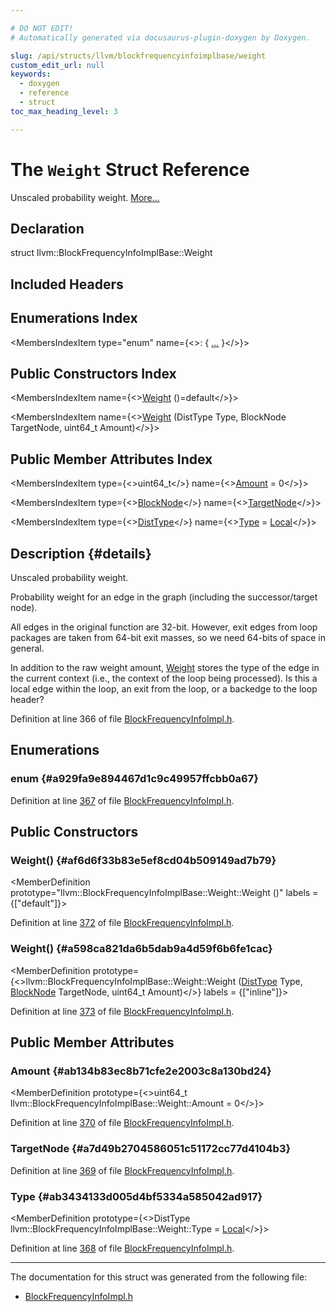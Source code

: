 ```yaml
---

# DO NOT EDIT!
# Automatically generated via docusaurus-plugin-doxygen by Doxygen.

slug: /api/structs/llvm/blockfrequencyinfoimplbase/weight
custom_edit_url: null
keywords:
  - doxygen
  - reference
  - struct
toc_max_heading_level: 3

---
```





# The `Weight` Struct Reference

<DoxygenPage pluginConfig={pluginConfig}>

Unscaled probability weight. <a href="#details">More...</a>

## Declaration

<CodeBlock>struct llvm::BlockFrequencyInfoImplBase::Weight</CodeBlock>

## Included Headers

<IncludesList>
<IncludesListItem
  filePath="llvm/Analysis/BlockFrequencyInfoImpl.h"
  permalink="/docs/api/files/include/include/llvm/include/llvm/analysis/blockfrequencyinfoimpl-h"
  isLocal="true" />
</IncludesList>

## Enumerations Index

<MembersIndex>

<MembersIndexItem
  type="enum"
  name={<>:  &#123; <a href="#a929fa9e894467d1c9c49957ffcbb0a67">...</a> &#125;</>}>
</MembersIndexItem>

</MembersIndex>

## Public Constructors Index

<MembersIndex>

<MembersIndexItem
  name={<><a href="#af6d6f33b83e5ef8cd04b509149ad7b79">Weight</a> ()=default</>}>
</MembersIndexItem>

<MembersIndexItem
  name={<><a href="#a598ca821da6b5dab9a4d59f6b6fe1cac">Weight</a> (DistType Type, BlockNode TargetNode, uint64&#95;t Amount)</>}>
</MembersIndexItem>

</MembersIndex>

## Public Member Attributes Index

<MembersIndex>

<MembersIndexItem
  type={<>uint64&#95;t</>}
  name={<><a href="#ab134b83ec8b71cfe2e2003c8a130bd24">Amount</a> = 0</>}>
</MembersIndexItem>

<MembersIndexItem
  type={<><a href="/docs/api/structs/llvm/blockfrequencyinfoimplbase/blocknode">BlockNode</a></>}
  name={<><a href="#a7d49b2704586051c51172cc77d4104b3">TargetNode</a></>}>
</MembersIndexItem>

<MembersIndexItem
  type={<><a href="#a929fa9e894467d1c9c49957ffcbb0a67">DistType</a></>}
  name={<><a href="#ab3434133d005d4bf5334a585042ad917">Type</a> = <a href="#a929fa9e894467d1c9c49957ffcbb0a67aecdba21d3e55eb968b68883d0653abbc">Local</a></>}>
</MembersIndexItem>

</MembersIndex>

## Description {#details}

Unscaled probability weight.

Probability weight for an edge in the graph (including the successor/target node).

All edges in the original function are 32-bit. However, exit edges from loop packages are taken from 64-bit exit masses, so we need 64-bits of space in general.

In addition to the raw weight amount, <a href="/docs/api/structs/llvm/blockfrequencyinfoimplbase/weight">Weight</a> stores the type of the edge in the current context (i.e., the context of the loop being processed). Is this a local edge within the loop, an exit from the loop, or a backedge to the loop header?

Definition at line 366 of file <a href="/docs/api/files/include/include/llvm/include/llvm/analysis/blockfrequencyinfoimpl-h">BlockFrequencyInfoImpl.h</a>.

<SectionDefinition>

## Enumerations

### enum  {#a929fa9e894467d1c9c49957ffcbb0a67}

<MemberDefinition
  prototype="enum llvm::BlockFrequencyInfoImplBase::Weight::DistType ">

<EnumerationList title="Enumeration values">

<Link id="a929fa9e894467d1c9c49957ffcbb0a67aecdba21d3e55eb968b68883d0653abbc" />
<EnumerationListItem name="Local">

</EnumerationListItem>

<Link id="a929fa9e894467d1c9c49957ffcbb0a67a3b492c1efd3ffe17229812461887a04f" />
<EnumerationListItem name="Exit">

</EnumerationListItem>

<Link id="a929fa9e894467d1c9c49957ffcbb0a67afcb3a90b3bb851da0270e36b0ae1b2ea" />
<EnumerationListItem name="Backedge">

</EnumerationListItem>

</EnumerationList>

Definition at line <a href="/docs/api/files/include/include/llvm/include/llvm/analysis/blockfrequencyinfoimpl-h/#l00367">367</a> of file <a href="/docs/api/files/include/include/llvm/include/llvm/analysis/blockfrequencyinfoimpl-h">BlockFrequencyInfoImpl.h</a>.
</MemberDefinition>

</SectionDefinition>

<SectionDefinition>

## Public Constructors

### Weight() {#af6d6f33b83e5ef8cd04b509149ad7b79}

<MemberDefinition
  prototype="llvm::BlockFrequencyInfoImplBase::Weight::Weight ()"
  labels = {["default"]}>

Definition at line <a href="/docs/api/files/include/include/llvm/include/llvm/analysis/blockfrequencyinfoimpl-h/#l00372">372</a> of file <a href="/docs/api/files/include/include/llvm/include/llvm/analysis/blockfrequencyinfoimpl-h">BlockFrequencyInfoImpl.h</a>.
</MemberDefinition>

### Weight() {#a598ca821da6b5dab9a4d59f6b6fe1cac}

<MemberDefinition
  prototype={<>llvm::BlockFrequencyInfoImplBase::Weight::Weight (<a href="#a929fa9e894467d1c9c49957ffcbb0a67">DistType</a> Type, <a href="/docs/api/structs/llvm/blockfrequencyinfoimplbase/blocknode">BlockNode</a> TargetNode, uint64&#95;t Amount)</>}
  labels = {["inline"]}>

Definition at line <a href="/docs/api/files/include/include/llvm/include/llvm/analysis/blockfrequencyinfoimpl-h/#l00373">373</a> of file <a href="/docs/api/files/include/include/llvm/include/llvm/analysis/blockfrequencyinfoimpl-h">BlockFrequencyInfoImpl.h</a>.
</MemberDefinition>

</SectionDefinition>

<SectionDefinition>

## Public Member Attributes

### Amount {#ab134b83ec8b71cfe2e2003c8a130bd24}

<MemberDefinition
  prototype={<>uint64&#95;t llvm::BlockFrequencyInfoImplBase::Weight::Amount = 0</>}>

Definition at line <a href="/docs/api/files/include/include/llvm/include/llvm/analysis/blockfrequencyinfoimpl-h/#l00370">370</a> of file <a href="/docs/api/files/include/include/llvm/include/llvm/analysis/blockfrequencyinfoimpl-h">BlockFrequencyInfoImpl.h</a>.
</MemberDefinition>

### TargetNode {#a7d49b2704586051c51172cc77d4104b3}

<MemberDefinition
  prototype="BlockNode llvm::BlockFrequencyInfoImplBase::Weight::TargetNode">

Definition at line <a href="/docs/api/files/include/include/llvm/include/llvm/analysis/blockfrequencyinfoimpl-h/#l00369">369</a> of file <a href="/docs/api/files/include/include/llvm/include/llvm/analysis/blockfrequencyinfoimpl-h">BlockFrequencyInfoImpl.h</a>.
</MemberDefinition>

### Type {#ab3434133d005d4bf5334a585042ad917}

<MemberDefinition
  prototype={<>DistType llvm::BlockFrequencyInfoImplBase::Weight::Type = <a href="#a929fa9e894467d1c9c49957ffcbb0a67aecdba21d3e55eb968b68883d0653abbc">Local</a></>}>

Definition at line <a href="/docs/api/files/include/include/llvm/include/llvm/analysis/blockfrequencyinfoimpl-h/#l00368">368</a> of file <a href="/docs/api/files/include/include/llvm/include/llvm/analysis/blockfrequencyinfoimpl-h">BlockFrequencyInfoImpl.h</a>.
</MemberDefinition>

</SectionDefinition>

<hr/>

The documentation for this struct was generated from the following file:

<ul>
<li><a href="/docs/api/files/include/include/llvm/include/llvm/analysis/blockfrequencyinfoimpl-h">BlockFrequencyInfoImpl.h</a></li>
</ul>

</DoxygenPage>

